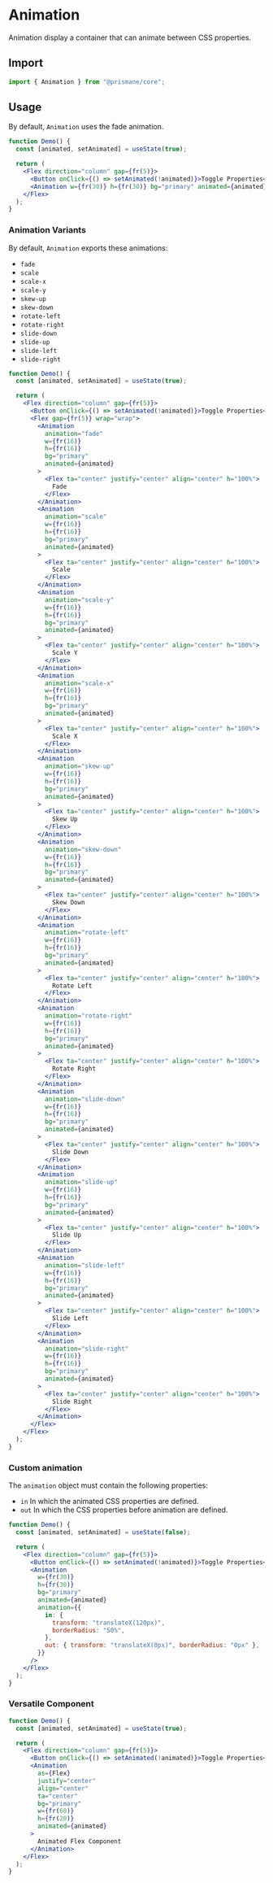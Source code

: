# Animation

Animation display a container that can animate between CSS properties.

## Import

```js
import { Animation } from "@prismane/core";
```

## Usage

By default, `Animation` uses the fade animation.

```jsx
function Demo() {
  const [animated, setAnimated] = useState(true);

  return (
    <Flex direction="column" gap={fr(5)}>
      <Button onClick={() => setAnimated(!animated)}>Toggle Properties</Button>
      <Animation w={fr(30)} h={fr(30)} bg="primary" animated={animated} />
    </Flex>
  );
}
```

### Animation Variants

By default, `Animation` exports these animations:

- `fade`
- `scale`
- `scale-x`
- `scale-y`
- `skew-up`
- `skew-down`
- `rotate-left`
- `rotate-right`
- `slide-down`
- `slide-up`
- `slide-left`
- `slide-right`

```jsx
function Demo() {
  const [animated, setAnimated] = useState(true);

  return (
    <Flex direction="column" gap={fr(5)}>
      <Button onClick={() => setAnimated(!animated)}>Toggle Properties</Button>
      <Flex gap={fr(5)} wrap="wrap">
        <Animation
          animation="fade"
          w={fr(16)}
          h={fr(16)}
          bg="primary"
          animated={animated}
        >
          <Flex ta="center" justify="center" align="center" h="100%">
            Fade
          </Flex>
        </Animation>
        <Animation
          animation="scale"
          w={fr(16)}
          h={fr(16)}
          bg="primary"
          animated={animated}
        >
          <Flex ta="center" justify="center" align="center" h="100%">
            Scale
          </Flex>
        </Animation>
        <Animation
          animation="scale-y"
          w={fr(16)}
          h={fr(16)}
          bg="primary"
          animated={animated}
        >
          <Flex ta="center" justify="center" align="center" h="100%">
            Scale Y
          </Flex>
        </Animation>
        <Animation
          animation="scale-x"
          w={fr(16)}
          h={fr(16)}
          bg="primary"
          animated={animated}
        >
          <Flex ta="center" justify="center" align="center" h="100%">
            Scale X
          </Flex>
        </Animation>
        <Animation
          animation="skew-up"
          w={fr(16)}
          h={fr(16)}
          bg="primary"
          animated={animated}
        >
          <Flex ta="center" justify="center" align="center" h="100%">
            Skew Up
          </Flex>
        </Animation>
        <Animation
          animation="skew-down"
          w={fr(16)}
          h={fr(16)}
          bg="primary"
          animated={animated}
        >
          <Flex ta="center" justify="center" align="center" h="100%">
            Skew Down
          </Flex>
        </Animation>
        <Animation
          animation="rotate-left"
          w={fr(16)}
          h={fr(16)}
          bg="primary"
          animated={animated}
        >
          <Flex ta="center" justify="center" align="center" h="100%">
            Rotate Left
          </Flex>
        </Animation>
        <Animation
          animation="rotate-right"
          w={fr(16)}
          h={fr(16)}
          bg="primary"
          animated={animated}
        >
          <Flex ta="center" justify="center" align="center" h="100%">
            Rotate Right
          </Flex>
        </Animation>
        <Animation
          animation="slide-down"
          w={fr(16)}
          h={fr(16)}
          bg="primary"
          animated={animated}
        >
          <Flex ta="center" justify="center" align="center" h="100%">
            Slide Down
          </Flex>
        </Animation>
        <Animation
          animation="slide-up"
          w={fr(16)}
          h={fr(16)}
          bg="primary"
          animated={animated}
        >
          <Flex ta="center" justify="center" align="center" h="100%">
            Slide Up
          </Flex>
        </Animation>
        <Animation
          animation="slide-left"
          w={fr(16)}
          h={fr(16)}
          bg="primary"
          animated={animated}
        >
          <Flex ta="center" justify="center" align="center" h="100%">
            Slide Left
          </Flex>
        </Animation>
        <Animation
          animation="slide-right"
          w={fr(16)}
          h={fr(16)}
          bg="primary"
          animated={animated}
        >
          <Flex ta="center" justify="center" align="center" h="100%">
            Slide Right
          </Flex>
        </Animation>
      </Flex>
    </Flex>
  );
}
```

### Custom animation

The `animation` object must contain the following properties:

- `in` In which the animated CSS properties are defined.
- `out` In which the CSS properties before animation are defined.

```jsx
function Demo() {
  const [animated, setAnimated] = useState(false);

  return (
    <Flex direction="column" gap={fr(5)}>
      <Button onClick={() => setAnimated(!animated)}>Toggle Properties</Button>
      <Animation
        w={fr(30)}
        h={fr(30)}
        bg="primary"
        animated={animated}
        animation={{
          in: {
            transform: "translateX(120px)",
            borderRadius: "50%",
          },
          out: { transform: "translateX(0px)", borderRadius: "0px" },
        }}
      />
    </Flex>
  );
}
```

### Versatile Component

```jsx
function Demo() {
  const [animated, setAnimated] = useState(true);

  return (
    <Flex direction="column" gap={fr(5)}>
      <Button onClick={() => setAnimated(!animated)}>Toggle Properties</Button>
      <Animation
        as={Flex}
        justify="center"
        align="center"
        ta="center"
        bg="primary"
        w={fr(60)}
        h={fr(20)}
        animated={animated}
      >
        Animated Flex Component
      </Animation>
    </Flex>
  );
}
```
